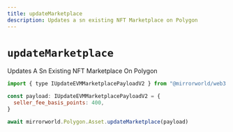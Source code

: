 ```yaml
---
title: updateMarketplace
description: Updates a sn existing NFT Marketplace on Polygon
---
```


# `updateMarketplace`

Updates A Sn Existing NFT Marketplace On Polygon

```js
import { type IUpdateEVMMarketplacePayloadV2 } from "@mirrorworld/web3.js"

const payload: IUpdateEVMMarketplacePayloadV2 = {
  seller_fee_basis_points: 400,
}

await mirrorworld.Polygon.Asset.updateMarketplace(payload)
```
